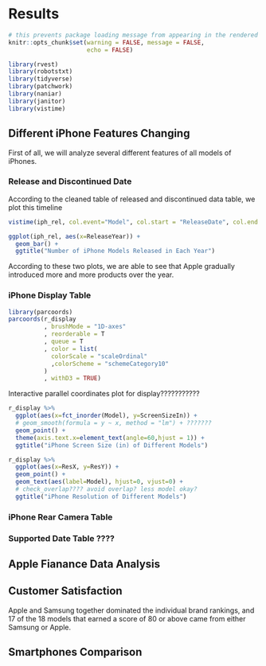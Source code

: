 # Results

```r
# this prevents package loading message from appearing in the rendered version of your problem set
knitr::opts_chunk$set(warning = FALSE, message = FALSE,
                      echo = FALSE)
```

```r
library(rvest)
library(robotstxt)
library(tidyverse) 
library(patchwork)
library(naniar)
library(janitor)
library(vistime)
```

## Different iPhone Features Changing

First of all, we will analyze several different features of all models of iPhones.

### Release and Discontinued Date
According to the cleaned table of released and discontinued data table, we plot this timeline 
```r
vistime(iph_rel, col.event="Model", col.start = "ReleaseDate", col.end = "DisconDate", optimize_y = TRUE)
```

```r
ggplot(iph_rel, aes(x=ReleaseYear)) +
  geom_bar() +
  ggtitle("Number of iPhone Models Released in Each Year")
```

According to these two plots, we are able to see that Apple gradually introduced more and more products over the year. 

### iPhone Display Table

```r
library(parcoords)
parcoords(r_display
          , brushMode = "1D-axes"
          , reorderable = T
          , queue = T
          , color = list(
            colorScale = "scaleOrdinal"
            ,colorScheme = "schemeCategory10"
          )
          , withD3 = TRUE)

```

Interactive parallel coordinates plot for display???????????

```r
r_display %>%
  ggplot(aes(x=fct_inorder(Model), y=ScreenSizeIn)) +
  # geom_smooth(formula = y ~ x, method = "lm") + ???????
  geom_point() +
  theme(axis.text.x=element_text(angle=60,hjust = 1)) +
  ggtitle("iPhone Screen Size (in) of Different Models")
```

```r
r_display %>% 
  ggplot(aes(x=ResX, y=ResY)) +
  geom_point() +
  geom_text(aes(label=Model), hjust=0, vjust=0) +
  # check_overlap???? avoid overlap? less model okay?
  ggtitle("iPhone Resolution of Different Models")
```



### iPhone Rear Camera Table


### Supported Date Table ???? 


## Apple Fianance Data Analysis


## Customer Satisfaction

Apple and Samsung together dominated the individual brand rankings, and 17 of the 18 models that earned a score of 80 or above came from either Samsung or Apple.


## Smartphones Comparison
